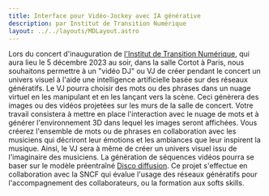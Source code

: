 ```yaml
---
title: Interface pour Vidéo-Jockey avec IA générative
description: par Institut de Transition Numérique
layout: ../../layouts/MDLayout.astro
---
```


Lors du concert d'inauguration de [l'Institut de Transition Numérique][ITN], qui aura lieu le 5 décembre 2023 au soir, dans la salle Cortot à Paris, nous souhaitons permettre à un "vidéo DJ" ou VJ de créer pendant le concert un univers visuel à l'aide une intelligence artificielle basée sur des réseaux génératifs. Le VJ pourra choisir des mots ou des phrases dans un nuage virtuel en les manipulant et en les lançant vers la scène. Ceci génèrera des images ou des vidéos projetées sur les murs de la salle de concert. Votre travail consistera à mettre en place l'interaction avec le nuage de mots et à générer l'environnement 3D dans lequel les images seront affichées. Vous créerez l'ensemble de mots ou de phrases en collaboration avec les musiciens qui décriront leur émotions et les ambiances que leur inspirent la musique. Ainsi, le VJ sera à même de créer un univers visuel issu de l'imaginaire des musiciens. La génération de séquences vidéos pourra se baser sur le modèle préentraîné [Disco diffusion][disco]. Ce projet s'effectue en collaboration avec la SNCF qui évalue l'usage des réseaux génératifs pour l'accompagnement des collaborateurs, ou la formation aux softs skills.

[ITN]: https://itn.dev
[disco]: https://youtu.be/0O_qNYNS3nw?si=5tnIGcg3_WYnt8H6


